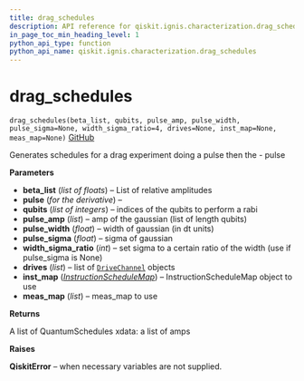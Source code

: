 ```yaml
---
title: drag_schedules
description: API reference for qiskit.ignis.characterization.drag_schedules
in_page_toc_min_heading_level: 1
python_api_type: function
python_api_name: qiskit.ignis.characterization.drag_schedules
---
```


# drag\_schedules

<span id="qiskit.ignis.characterization.drag_schedules" />

`drag_schedules(beta_list, qubits, pulse_amp, pulse_width, pulse_sigma=None, width_sigma_ratio=4, drives=None, inst_map=None, meas_map=None)` [GitHub](https://github.com/qiskit-community/qiskit-ignis/tree/stable/0.3/qiskit/ignis/characterization/calibrations/pulse_schedules.py "view source code")

Generates schedules for a drag experiment doing a pulse then the - pulse

**Parameters**

*   **beta\_list** (*list of floats*) – List of relative amplitudes
*   **pulse** (*for the derivative*) –
*   **qubits** (*list of integers*) – indices of the qubits to perform a rabi
*   **pulse\_amp** (*list*) – amp of the gaussian (list of length qubits)
*   **pulse\_width** (*float*) – width of gaussian (in dt units)
*   **pulse\_sigma** (*float*) – sigma of gaussian
*   **width\_sigma\_ratio** (*int*) – set sigma to a certain ratio of the width (use if pulse\_sigma is None)
*   **drives** (*list*) – list of [`DriveChannel`](qiskit.pulse.DriveChannel "qiskit.pulse.DriveChannel") objects
*   **inst\_map** ([*InstructionScheduleMap*](qiskit.pulse.InstructionScheduleMap "qiskit.pulse.InstructionScheduleMap")) – InstructionScheduleMap object to use
*   **meas\_map** (*list*) – meas\_map to use

**Returns**

A list of QuantumSchedules xdata: a list of amps

**Raises**

**QiskitError** – when necessary variables are not supplied.

